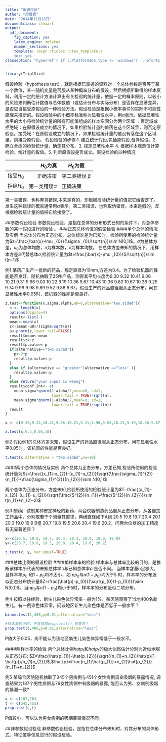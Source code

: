 ```yaml
---
title: "假设检验"
author: "梁雪枫"
date: "2014年11月18日"
documentclass: ctexart
output:
  pdf_document:
    fig_caption: yes
    latex_engine: xelatex                               
    number_sections: yes
    template: !expr rticles::ctex_template()
    toc: yes
classoption: "hyperref`r if (.Platform$OS.type != 'windows') ',nofonts'`"
---
```


```r
library(TrialSize)
```

假设检验（hypothesis test），就是根据已掌握的资料对一个总体参数是否等于某一个数值，某一随机变量是否服从某种概率分布的假设，然后根据所取得的样本资料，利用一定的统计方法计算出有关检验的统计量，依据一定的概率原则，以较小的风险来判断估计数值与总体数值（或估计分布与实际分布）是否存在显著差异，是否应当接受原假设的一种检验方法。假设检验是根据小概率事件的实际不可能性原理来推断的。假设检验中的小概率标准称为显著性水平，用$\alpha$表示。依据显著性水平的大小将检验统计量的所有可能值组成的样本空间分为两个区域 ：否定域或拒绝域：在原假设成立的情况下，如果检验统计量的值落在这个区域里，则否定原假设。接受域：在原假设成立的情况下，如果检验统计量的值没有落在这个区域里，则接受原假设。 假设检验的步骤:1. 建立统计假设,包括原假设,备择假设。2. 确立合适的检验统计量，确定其分布。3. 规定显著性水平 4. 根据样本观测值计算检验，统计量的取值。5. 判断原假设是否成立。假设检验的四种情况

                          $H_{0}$为真         $H_{0}$为假 
---                      ---                  --- 
接受$H_{0}$              正确决策              第二类错误 $\beta$
拒绝$H_{0}$              第一类错误$\alpha$    正确决策 

第一类错误，也称弃真错误,本来是真的，却根据检验统计量的值把它给否定了。发生这种错误的概率通常用$\alpha$表示。第二类错误，也称取伪错误，本来是假的，却根据检验统计量的值把它给接受了。

##参数假设检验
参数假设检验，是指在总体的分布形式已知的条件下，对总体参数的某一假设进行的检验 。
###正态总体均值的假设检验
####单个总体的情况及实例
当总体分布为正态分布，总体标准差为已知时，检验所使用的检验统计量为$z=\frac{\bar{x}-\mu _{0}}{\sigma _{0}/\sqrt{n}}\sim N(0,1)$。$\sigma$为总体方差，$\mu _{0}$为总体均数，$n$为样本数，$\bar{x}$为样本均数。
在总体方差未知的情况下，用样本方差$S$代替总体$\sigma$,检验统计量为$t=\frac{\bar{x}-\mu _{0}}{S/\sqrt{n}}\sim t(n-1)$

例1 某药厂生产一批新的药品，规定直径为10mm,方差为0.4。为了检验机器的性能是否良好，随机抽取了25件产品，测得其平均长度为9.30  9.32 10.41  9.06 10.21  9.31  9.96  9.03 10.22  9.19 10.36  9.67 10.43 10.36  9.83 10.67 10.38 9.29  9.74  9.99  9.98  9.89  9.52  9.88  9.67。假设生产的药品直径服从正态分布，问在显著性水平0.05时，该机器的性能是否良好。
```r
z.test<-function(x,sigma,alpha,u0=0,alternative="two.sided"){
  n <- length(x)
  options(digits=4)
  result<-list( )
  mean<-mean(x)
  z<-(mean-u0)/(sigma/sqrt(n))
  p<-pnorm(z,lower.tail=FALSE)
  result$mean<-mean
  result$z<-z
  result$p.value<-p
  if(alternative=="two.sided"){
    p<-2*p
    result$p.value<-p
  }
  else if (alternative == "greater"|alternative =="less" ){
    result$p.value<-p
  }
  else return("your input is wrong")
  result$conf.int<- c(
    mean-sigma*qnorm(1-alpha/2,mean=0, sd=1,
                     lower.tail = TRUE)/sqrt(n),
    mean+sigma*qnorm(1-alpha/2,mean=0, sd=1,
                     lower.tail = TRUE)/sqrt(n))
  result
}

x <- c(9.30,9.32,10.41,9.06,10.21,9.31,9.96,9.03,10.22,9.19,10.36,9.67,10.43,10.36,9.83,10.67,10.38,9.29,9.74,9.99,9.98,9.89,9.52,9.88,9.67)

z.test(x,0.4,0.05,10)

```

例2 假设例1的总体方差未知，假设生产的药品直径服从正态分布，问在显著性水平0.05时，该机器的性能是否良好。
```r
t.test(x,alternative = "two.sided",mu=10)
```

####两个总体的情况及实例
两个总体为正态分布，方差已知,检验所使用的检验统计量为$z=\frac{(x_{1}-x_{2})-(u_{1}-u_{2})}{\sqrt{\frac{\sigma_{1}^{2}}{n_{1}}+\frac{\sigma_{1}^{2}}{n_{2}}}}\sim N(0,1)$

两个总体为正态分布，方差未知,检验所使用的检验统计量为$T=\frac{(x_{1}-x_{2})-(u_{1}-u_{2})}{\sqrt{\frac{S^{2}}{n_{1}}+\frac{S^{2}}{n_{2}}}}\sim t(n_{1}+n_{2}-2)$

例3 制药厂试制某种安定神经的新药，两台仪器制造药品服从正态分布，从各自加工药品中，分别取若干个测量其直径，两组直径如下A组 20.5 19.8 19.7 20.4 20.1 20.0 19.0 19.9 B组 20.7 19.8 19.5 20.8 20.4 19.6 20.2，问两台仪器的加工精度有无显著差异？
```r
x<-c(20.5, 19.8, 19.7, 20.4, 20.1, 20.0, 19.0, 19.9)
y<-c(20.7, 19.8, 19.5, 20.8, 20.4, 19.6, 20.2)

t.test(x, y, var.equal=TRUE)
```

###总体比例的假设检验
####单样本率的检验
样本率与总体率比较的目的，是推断该样本所代表的未知总体率π与已知总体率$\hat{p}$ 是否不同。 当样本含量$n$足够大，且样本率$p_{0}$ 和$1-p_{0}$均不太小，如 $np_{0}$与$n(1-p_{0})$均大于5 时，样本率的分布近似正态分布统计量$Z=\frac{\hat{p}-p_{0}}{\sqrt{p_{0}(1-p_{0})}}\sim N(0,1)$。当$np_{0}$与$n(1-p_{0})$均小于5时，样本率的分布近似二项分布。

例4 按照以往经验，新生儿染色体异常率一般为1%，某医院观察了当地400名新生儿，有一例染色体异常，问该地区新生儿染色体是否低于一般水平？

```r
binom.test(1,400,p=0.01,alternative="less")

#样本量较小时，不宜选择prop.test(),有警告！
prop.test(1,400,p=0.01,alternative="less")
```
P值大于0.05，尚不能认为该地区新生儿染色体异常低于一般水平。

####两样本率的检验
两个总体比例$hat{p_{1}}$和$hat{p_{1}}$的极大似然估计分别为近似地服从正态分布:
  $Z=\frac{\hat{p_{1}}-\hat{p_{2}}}{\sqrt{(n_{1}+n_{2})\hat{p}(1-\hat{p})/n_{1}n_{2}}}$,$\hat{p}=\frac{n_{1}\hat{p_{1}}+n_{2}\hat{p_{2}}}{n_{1}+n_{2}}$
  
  例5 某综合医院随机抽取了345个男病例与451个女性病例调查吸烟的暴露情况, 调查结果为187个男性病例与76女性病例中有吸烟的暴露, 能否认为男、女病例吸烟的暴漏一致?

```r
s <- c(187,76)
t <- c(345,451)
prop.test(s,t)
```
P值较小，可以认为男女病例的吸烟暴漏情况不同。

##非参数假设检验
非参数假设检验，是指在总体分布未知时，对其分布的具体形式、特征值等信息进行的假设检验。